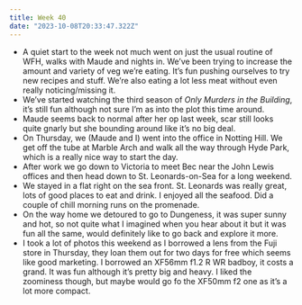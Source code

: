 ```yaml
---
title: Week 40
date: "2023-10-08T20:33:47.322Z"
---
```


- A quiet start to the week not much went on just the usual routine of WFH, walks with Maude and nights in. We’ve been trying to increase the amount and variety of veg we’re eating. It’s fun pushing ourselves to try new recipes and stuff. We’re also eating a lot less meat without even really noticing/missing it.
- We’ve started watching the third season of _Only Murders in the Building_, it’s still fun although not sure I’m as into the plot this time around.
- Maude seems back to normal after her op last week, scar still looks quite gnarly but she bounding around like it’s no big deal.
- On Thursday, we (Maude and I) went into the office in Notting Hill. We get off the tube at Marble Arch and walk all the way through Hyde Park, which is a really nice way to start the day.
- After work we go down to Victoria to meet Bec near the John Lewis offices and then head down to St. Leonards-on-Sea for a long weekend.
- We stayed in a flat right on the sea front. St. Leonards was really great, lots of good places to eat and drink. I enjoyed all the seafood. Did a couple of chill morning runs on the promenade.
- On the way home we detoured to go to Dungeness, it was super sunny and hot, so not quite what I imagined when you hear about it but it was fun all the same, would definitely like to go back and explore it more.
- I took a lot of photos this weekend as I borrowed a lens from the Fuji store in Thursday, they loan them out for two days for free which seems like good marketing. I borrowed an XF56mm f1.2 R WR badboy, it costs a grand. It was fun although it’s pretty big and heavy. I liked the zoominess though, but maybe would go fo the XF50mm f2 one as it’s a lot more compact.

